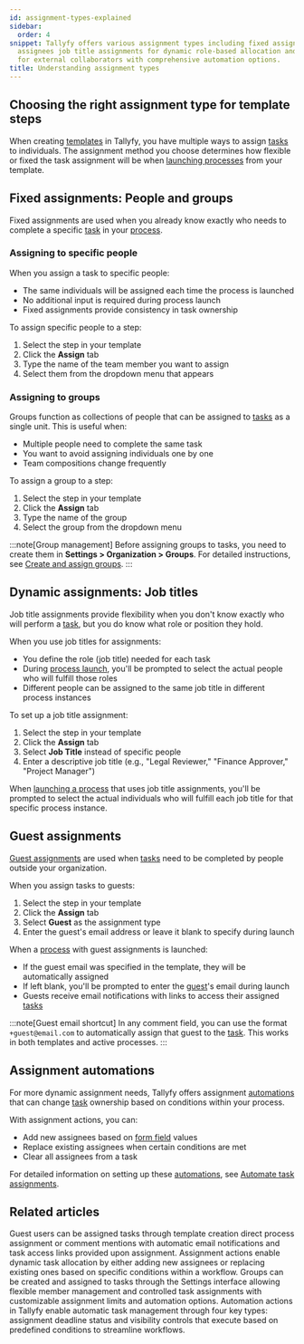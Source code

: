 ```yaml
---
id: assignment-types-explained
sidebar:
  order: 4
snippet: Tallyfy offers various assignment types including fixed assignments for known
  assignees job title assignments for dynamic role-based allocation and guest assignments
  for external collaborators with comprehensive automation options.
title: Understanding assignment types
---
```


## Choosing the right assignment type for template steps

When creating [templates](/products/pro/documenting/templates/) in Tallyfy, you have multiple ways to assign [tasks](/products/pro/tracking-and-tasks/tasks/) to individuals. The assignment method you choose determines how flexible or fixed the task assignment will be when [launching processes](/products/pro/launching/) from your template.

## Fixed assignments: People and groups

Fixed assignments are used when you already know exactly who needs to complete a specific [task](/products/pro/tracking-and-tasks/tasks/) in your [process](/products/pro/tracking-and-tasks/processes/).

### Assigning to specific people

When you assign a task to specific people:
- The same individuals will be assigned each time the process is launched
- No additional input is required during process launch
- Fixed assignments provide consistency in task ownership

To assign specific people to a step:
1. Select the step in your template
2. Click the **Assign** tab
3. Type the name of the team member you want to assign
4. Select them from the dropdown menu that appears

### Assigning to groups

Groups function as collections of people that can be assigned to [tasks](/products/pro/tracking-and-tasks/tasks/) as a single unit. This is useful when:
- Multiple people need to complete the same task
- You want to avoid assigning individuals one by one
- Team compositions change frequently

To assign a group to a step:
1. Select the step in your template
2. Click the **Assign** tab
3. Type the name of the group
4. Select the group from the dropdown menu

:::note[Group management]
Before assigning groups to tasks, you need to create them in **Settings > Organization > Groups**. For detailed instructions, see [Create and assign groups](/products/pro/documenting/groups/how-to-manage-groups-and-assign-tasks-in-tallyfy/).
:::

## Dynamic assignments: Job titles

Job title assignments provide flexibility when you don't know exactly who will perform a [task](/products/pro/tracking-and-tasks/tasks/), but you do know what role or position they hold.

When you use job titles for assignments:
- You define the role (job title) needed for each task
- During [process launch](/products/pro/launching/), you'll be prompted to select the actual people who will fulfill those roles
- Different people can be assigned to the same job title in different process instances

To set up a job title assignment:
1. Select the step in your template
2. Click the **Assign** tab
3. Select **Job Title** instead of specific people
4. Enter a descriptive job title (e.g., "Legal Reviewer," "Finance Approver," "Project Manager")

When [launching a process](/products/pro/launching/) that uses job title assignments, you'll be prompted to select the actual individuals who will fulfill each job title for that specific process instance.

## Guest assignments

[Guest assignments](/products/pro/documenting/guests/how-can-i-assign-tasks-to-guest-users-in-tallyfy/) are used when [tasks](/products/pro/tracking-and-tasks/tasks/) need to be completed by people outside your organization.

When you assign tasks to guests:
1. Select the step in your template
2. Click the **Assign** tab
3. Select **Guest** as the assignment type
4. Enter the guest's email address or leave it blank to specify during launch

When a [process](/products/pro/tracking-and-tasks/processes/) with guest assignments is launched:
- If the guest email was specified in the template, they will be automatically assigned
- If left blank, you'll be prompted to enter the [guest](/products/pro/documenting/guests/)'s email during launch
- Guests receive email notifications with links to access their assigned [tasks](/products/pro/tracking-and-tasks/tasks/)

:::note[Guest email shortcut]
In any comment field, you can use the format `+guest@email.com` to automatically assign that guest to the [task](/products/pro/tracking-and-tasks/tasks/). This works in both templates and active processes.
:::

## Assignment automations

For more dynamic assignment needs, Tallyfy offers assignment [automations](/products/pro/documenting/templates/automations/) that can change [task](/products/pro/tracking-and-tasks/tasks/) ownership based on conditions within your process.

With assignment actions, you can:
- Add new assignees based on [form field](/products/pro/tracking-and-tasks/tasks/what-are-form-fields-in-tallyfy/) values
- Replace existing assignees when certain conditions are met
- Clear all assignees from a task

For detailed information on setting up these [automations](/products/pro/documenting/templates/automations/), see [Automate task assignments](/products/pro/documenting/templates/automations/actions/asignment-actions/).


## Related articles
<CardGrid>
<LinkTitleCard header="<b>Guests > Assign tasks to guests</b>" href="/products/pro/documenting/guests/how-can-i-assign-tasks-to-guest-users-in-tallyfy/" > Guest users can be assigned tasks through template creation direct process assignment or comment mentions with automatic email notifications and task access links provided upon assignment. </LinkTitleCard>
<LinkTitleCard header="<b>Actions > Automate task assignments</b>" href="/products/pro/documenting/templates/automations/actions/asignment-actions/" > Assignment actions enable dynamic task allocation by either adding new assignees or replacing existing ones based on specific conditions within a workflow. </LinkTitleCard>
<LinkTitleCard header="<b>Groups > Create and assign groups</b>" href="/products/pro/documenting/groups/how-to-manage-groups-and-assign-tasks-in-tallyfy/" > Groups can be created and assigned to tasks through the Settings interface allowing flexible member management and controlled task assignments with customizable assignment limits and automation options. </LinkTitleCard>
<LinkTitleCard header="<b>Automations > Actions</b>" href="/products/pro/documenting/templates/automations/actions/" > Automation actions in Tallyfy enable automatic task management through four key types: assignment deadline status and visibility controls that execute based on predefined conditions to streamline workflows. </LinkTitleCard>
</CardGrid>